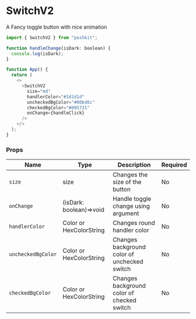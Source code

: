 <!-- Custom-MDX-Documentation.mdx -->

# SwitchV2

A Fancy toggle button with nice animation

```js
import { SwitchV2 } from "poshkit";

function handleChange(isDark: boolean) {
  console.log(isDark);
}

function App() {
  return (
    <>
      <SwitchV2
        size="md"
        handlerColor="#1d1d1d"
        uncheckedBgColor="#00bd6c"
        checkedBgColor="#005731"
        onChange={handleClick}
      />
    </>
  );
}
```

### Props

| Name               | Type                    | Description                                  | Required |
| ------------------ | ----------------------- | -------------------------------------------- | -------- |
| `size`             | size                    | Changes the size of the button               | No       |
| `onChange`         | (isDark: boolean)=>void | Handle toggle change using argument          | No       |
| `handlerColor`     | Color or HexColorString | Changes round handler color                  | No       |
| `uncheckedBgColor` | Color or HexColorString | Changes background color of unchecked switch | No       |
| `checkedBgColor`   | Color or HexColorString | Changes background color of checked switch   | No       |
